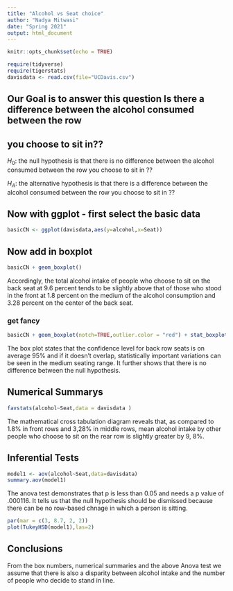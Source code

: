 ```yaml
---
title: "Alcohol vs Seat choice"
author: "Nadya Mitwasi"
date: "Spring 2021"
output: html_document
---
```


```r
knitr::opts_chunk$set(echo = TRUE)
```

```r
require(tidyverse)
require(tigerstats)
davisdata <- read.csv(file="UCDavis.csv")
```
## Our Goal is to answer this question Is there a difference between the alcohol consumed between the row
## you choose to sit in??

$H_0$: the null hypothesis is that there is no difference between the alcohol consumed between the row you choose to sit in ??
  
$H_A$: the alternative hypothesis is that there is a difference between the alcohol consumed between the row you choose to sit in ??

## Now with ggplot - first select the basic data

```r
basicCN <- ggplot(davisdata,aes(y=alcohol,x=Seat))
```
## Now add in boxplot

```r
basicCN + geom_boxplot()
```
  
  Accordingly, the total alcohol intake of people who choose to sit on the back seat at 9.6 percent tends to be slightly above that of those who stood in the front at 1.8 percent on the medium of the alcohol consumption and 3.28 percent on the center of the back seat.
  
### get fancy  

```r
basicCN + geom_boxplot(notch=TRUE,outlier.color = "red") + stat_boxplot(geom ='errorbar') + labs(title="Fancy notch boxplot \n with 2 lines")
```

The box plot states that the confidence level for back row seats is on average 95% and if it doesn't overlap, statistically important variations can be seen in the medium seating range. It further shows that there is no difference between the null hypothesis.

## Numerical Summarys 

```r
favstats(alcohol~Seat,data = davisdata )
```

The mathematical cross tabulation diagram reveals that, as compared to 1.8% in front rows and 3,28% in middle rows, mean alcohol intake by other people who choose to sit on the rear row is slightly greater by 9, 8%.

## Inferential Tests

```r
model1 <- aov(alcohol~Seat,data=davisdata)
summary.aov(model1)
```

The anova test demonstrates that p is less than 0.05 and needs a p value of .000116. It tells us that the null hypothesis should be dismissed because there can be no row-based chnage in which a person is sitting.

```r
par(mar = c(3, 8.7, 2, 2))
plot(TukeyHSD(model1),las=2)
```

## Conclusions

From the box numbers, numerical summaries and the above Anova test we assume that there is also a disparity between alcohol intake and the number of people who decide to stand in line.


